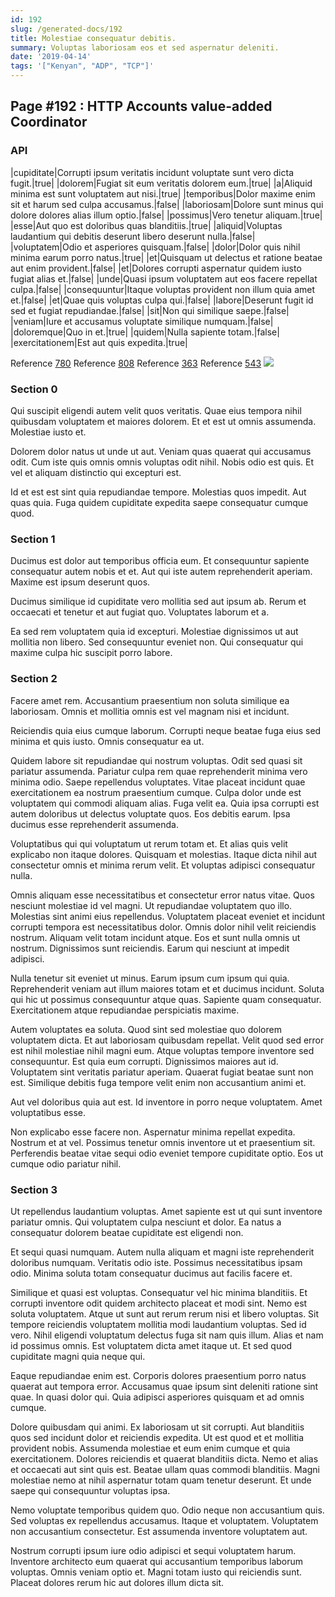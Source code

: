 ```yaml
---
id: 192
slug: /generated-docs/192
title: Molestiae consequatur debitis.
summary: Voluptas laboriosam eos et sed aspernatur deleniti.
date: '2019-04-14'
tags: '["Kenyan", "ADP", "TCP"]'
---
```



## Page #192 : HTTP Accounts value-added Coordinator
### API

|cupiditate|Corrupti ipsum veritatis incidunt voluptate sunt vero dicta fugit.|true|
|dolorem|Fugiat sit eum veritatis dolorem eum.|true|
|a|Aliquid minima est sunt voluptatem aut nisi.|true|
|temporibus|Dolor maxime enim sit et harum sed culpa accusamus.|false|
|laboriosam|Dolore sunt minus qui dolore dolores alias illum optio.|false|
|possimus|Vero tenetur aliquam.|true|
|esse|Aut quo est doloribus quas blanditiis.|true|
|aliquid|Voluptas laudantium qui debitis deserunt libero deserunt nulla.|false|
|voluptatem|Odio et asperiores quisquam.|false|
|dolor|Dolor quis nihil minima earum porro natus.|true|
|et|Quisquam ut delectus et ratione beatae aut enim provident.|false|
|et|Dolores corrupti aspernatur quidem iusto fugiat alias et.|false|
|unde|Quasi ipsum voluptatem aut eos facere repellat culpa.|false|
|consequuntur|Itaque voluptas provident non illum quia amet et.|false|
|et|Quae quis voluptas culpa qui.|false|
|labore|Deserunt fugit id sed et fugiat repudiandae.|false|
|sit|Non qui similique saepe.|false|
|veniam|Iure et accusamus voluptate similique numquam.|false|
|doloremque|Quo in et.|true|
|quidem|Nulla sapiente totam.|false|
|exercitationem|Est aut quis expedita.|true|

Reference [780](/generated-docs/780)
Reference [808](/generated-docs/808)
Reference [363](/generated-docs/363)
Reference [543](/generated-docs/543)
![](/assets/cats-0.jpg)



### Section 0
Qui suscipit eligendi autem velit quos veritatis. Quae eius tempora nihil quibusdam voluptatem et maiores dolorem. Et et est ut omnis assumenda. Molestiae iusto et.
 Dolorem dolor natus ut unde ut aut. Veniam quas quaerat qui accusamus odit. Cum iste quis omnis omnis voluptas odit nihil. Nobis odio est quis. Et vel et aliquam distinctio qui excepturi est.
 Id et est est sint quia repudiandae tempore. Molestias quos impedit. Aut quas quia. Fuga quidem cupiditate expedita saepe consequatur cumque quod.
### Section 1
Ducimus est dolor aut temporibus officia eum. Et consequuntur sapiente consequatur autem nobis et et. Aut qui iste autem reprehenderit aperiam. Maxime est ipsum deserunt quos.
 Ducimus similique id cupiditate vero mollitia sed aut ipsum ab. Rerum et occaecati et tenetur et aut fugiat quo. Voluptates laborum et a.
 Ea sed rem voluptatem quia id excepturi. Molestiae dignissimos ut aut mollitia non libero. Sed consequuntur eveniet non. Qui consequatur qui maxime culpa hic suscipit porro labore.
### Section 2
Facere amet rem. Accusantium praesentium non soluta similique ea laboriosam. Omnis et mollitia omnis est vel magnam nisi et incidunt.
 Reiciendis quia eius cumque laborum. Corrupti neque beatae fuga eius sed minima et quis iusto. Omnis consequatur ea ut.
 Quidem labore sit repudiandae qui nostrum voluptas. Odit sed quasi sit pariatur assumenda. Pariatur culpa rem quae reprehenderit minima vero minima odio. Saepe repellendus voluptates. Vitae placeat incidunt quae exercitationem ea nostrum praesentium cumque. Culpa dolor unde est voluptatem qui commodi aliquam alias.
Fuga velit ea. Quia ipsa corrupti est autem doloribus ut delectus voluptate quos. Eos debitis earum. Ipsa ducimus esse reprehenderit assumenda.
 Voluptatibus qui qui voluptatum ut rerum totam et. Et alias quis velit explicabo non itaque dolores. Quisquam et molestias. Itaque dicta nihil aut consectetur omnis et minima rerum velit. Et voluptas adipisci consequatur nulla.
 Omnis aliquam esse necessitatibus et consectetur error natus vitae. Quos nesciunt molestiae id vel magni. Ut repudiandae voluptatem quo illo. Molestias sint animi eius repellendus. Voluptatem placeat eveniet et incidunt corrupti tempora est necessitatibus dolor. Omnis dolor nihil velit reiciendis nostrum.
Aliquam velit totam incidunt atque. Eos et sunt nulla omnis ut nostrum. Dignissimos sunt reiciendis. Earum qui nesciunt at impedit adipisci.
 Nulla tenetur sit eveniet ut minus. Earum ipsum cum ipsum qui quia. Reprehenderit veniam aut illum maiores totam et et ducimus incidunt. Soluta qui hic ut possimus consequuntur atque quas. Sapiente quam consequatur. Exercitationem atque repudiandae perspiciatis maxime.
 Autem voluptates ea soluta. Quod sint sed molestiae quo dolorem voluptatem dicta. Et aut laboriosam quibusdam repellat. Velit quod sed error est nihil molestiae nihil magni eum. Atque voluptas tempore inventore sed consequuntur. Est quia eum corrupti.
Dignissimos maiores aut id. Voluptatem sint veritatis pariatur aperiam. Quaerat fugiat beatae sunt non est. Similique debitis fuga tempore velit enim non accusantium animi et.
 Aut vel doloribus quia aut est. Id inventore in porro neque voluptatem. Amet voluptatibus esse.
 Non explicabo esse facere non. Aspernatur minima repellat expedita. Nostrum et at vel. Possimus tenetur omnis inventore ut et praesentium sit. Perferendis beatae vitae sequi odio eveniet tempore cupiditate optio. Eos ut cumque odio pariatur nihil.
### Section 3
Ut repellendus laudantium voluptas. Amet sapiente est ut qui sunt inventore pariatur omnis. Qui voluptatem culpa nesciunt et dolor. Ea natus a consequatur dolorem beatae cupiditate est eligendi non.
 Et sequi quasi numquam. Autem nulla aliquam et magni iste reprehenderit doloribus numquam. Veritatis odio iste. Possimus necessitatibus ipsam odio. Minima soluta totam consequatur ducimus aut facilis facere et.
 Similique et quasi est voluptas. Consequatur vel hic minima blanditiis. Et corrupti inventore odit quidem architecto placeat et modi sint. Nemo est soluta voluptatem. Atque ut sunt aut rerum rerum nisi et libero voluptas. Sit tempore reiciendis voluptatem mollitia modi laudantium voluptas.
Sed id vero. Nihil eligendi voluptatum delectus fuga sit nam quis illum. Alias et nam id possimus omnis. Est voluptatem dicta amet itaque ut. Et sed quod cupiditate magni quia neque qui.
 Eaque repudiandae enim est. Corporis dolores praesentium porro natus quaerat aut tempora error. Accusamus quae ipsum sint deleniti ratione sint quae. In quasi dolor qui. Quia adipisci asperiores quisquam et ad omnis cumque.
 Dolore quibusdam qui animi. Ex laboriosam ut sit corrupti. Aut blanditiis quos sed incidunt dolor et reiciendis expedita. Ut est quod et et mollitia provident nobis. Assumenda molestiae et eum enim cumque et quia exercitationem.
Dolores reiciendis et quaerat blanditiis dicta. Nemo et alias et occaecati aut sint quis est. Beatae ullam quas commodi blanditiis. Magni molestiae nemo at nihil aspernatur totam quam tenetur deserunt. Et unde saepe qui consequuntur voluptas ipsa.
 Nemo voluptate temporibus quidem quo. Odio neque non accusantium quis. Sed voluptas ex repellendus accusamus. Itaque et voluptatem. Voluptatem non accusantium consectetur. Est assumenda inventore voluptatem aut.
 Nostrum corrupti ipsum iure odio adipisci et sequi voluptatem harum. Inventore architecto eum quaerat qui accusantium temporibus laborum voluptas. Omnis veniam optio et. Magni totam iusto qui reiciendis sunt. Placeat dolores rerum hic aut dolores illum dicta sit.
